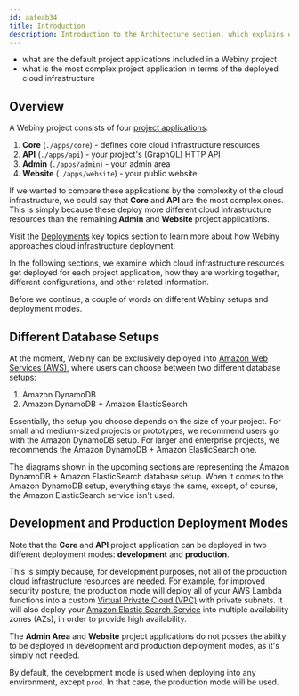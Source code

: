 ```yaml
---
id: aafeab34
title: Introduction
description: Introduction to the Architecture section, which explains everything related to the cloud infrastructure Webiny relies on.
---
```



<Alert type="success" title="What you’ll learn">

- what are the default project applications included in a Webiny project
- what is the most complex project application in terms of the deployed cloud infrastructure

</Alert>

## Overview

A Webiny project consists of four [project applications](/docs/{version}/core-development-concepts/project-organization/project-applications):

1. **Core** (`./apps/core`) - defines core cloud infrastructure resources
1. **API** (`./apps/api`) - your project's (GraphQL) HTTP API
1. **Admin** (`./apps/admin`) - your admin area
1. **Website** (`./apps/website`) - your public website

If we wanted to compare these applications by the complexity of the cloud infrastructure, we could say that **Core** and **API** are the most complex ones. This is simply because these deploy more different cloud infrastructure resources than the remaining **Admin** and **Website** project applications.

<Alert type="info">

Visit the [Deployments](/docs/{version}/infrastructure/basics/introduction) key topics section to learn more about how Webiny approaches cloud infrastructure deployment.

</Alert>

In the following sections, we examine which cloud infrastructure resources get deployed for each project application, how they are working together, different configurations, and other related information.

Before we continue, a couple of words on different Webiny setups and deployment modes.

## Different Database Setups

At the moment, Webiny can be exclusively deployed into [Amazon Web Services (AWS)](https://aws.amazon.com/), where users can choose between two different database setups:

1. Amazon DynamoDB
2. Amazon DynamoDB + Amazon ElasticSearch

Essentially, the setup you choose depends on the size of your project. For small and medium-sized projects or prototypes, we recommend users go with the Amazon DynamoDB setup. For larger and enterprise projects, we recommends the Amazon DynamoDB + Amazon ElasticSearch one.

<Alert type="info">

The diagrams shown in the upcoming sections are representing the Amazon DynamoDB + Amazon ElasticSearch database setup. When it comes to the Amazon DynamoDB setup, everything stays the same, except, of course, the Amazon ElasticSearch service isn't used.

</Alert>

## Development and Production Deployment Modes

Note that the **Core** and **API** project application can be deployed in two different deployment modes: **development** and **production**.

This is simply because, for development purposes, not all of the production cloud infrastructure resources are needed. For example, for improved security posture, the production mode will deploy all of your AWS Lambda functions into a custom [Virtual Private Cloud (VPC)](https://aws.amazon.com/vpc/) with private subnets. It will also deploy your [Amazon Elastic Search Service](https://aws.amazon.com/elasticsearch-service/) into multiple availability zones (AZs), in order to provide high availability.

<Alert type="info">

The **Admin Area** and **Website** project applications do not posses the ability to be deployed in development and production deployment modes, as it's simply not needed.

</Alert>

By default, the development mode is used when deploying into any environment, except `prod`. In that case, the production mode will be used.
